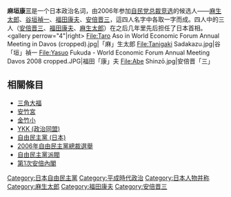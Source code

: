 {{Expand |time=2010-03-27T00:30:39+00:00 }}
{{Japanese|japanese=麻垣康三|kana=あさがきこうぞう|romaji=Asagakikouzou}}
'''麻垣康三'''是一个日本政治名词，由2006年参加[[自民黨_(日本)|自民党]][[自民黨總裁選舉|总裁竞选]]的候选人——[[麻生太郎|麻生太郎]]、[[谷垣禎一|谷垣禎一]]、[[福田康夫|福田康夫]]、[[安倍晋三|安倍晋三]]，這四人名字中各取一字而成。四人中的三人（[[安倍晋三|安倍晋三]]、[[福田康夫|福田康夫]]、[[麻生太郎|麻生太郎]]）在之后几年里先后担任了日本首相。
<gallery perrow="4"|right>
File:Taro Aso in World Economic Forum Annual Meeting in Davos (cropped).jpg|「麻」生太郎
File:Tanigaki Sadakazu.jpg|谷「垣」禎一
File:Yasuo Fukuda - World Economic Forum Annual Meeting Davos 2008 cropped.JPG|福田「康」夫
File:Abe Shinzō.jpg|安倍晋「三」
</gallery>

== 相關條目 ==
* [[三角大福|三角大福]]
* [[安竹宮|安竹宮]]
* [[金竹小|金竹小]]
* [[YKK_(政治同盟)|YKK (政治同盟)]]
* [[自由民主黨_(日本)|自由民主黨 (日本)]]
* [[2006年自由民主黨總裁選舉|2006年自由民主黨總裁選舉]]
* [[自由民主黨派閥|自由民主黨派閥]]
* [[第1次安倍內閣|第1次安倍內閣]]

{{Japan-poli-bio-stub}}
[[Category:日本自由民主黨|Category:日本自由民主黨]]
[[Category:平成時代政治|Category:平成時代政治]]
[[Category:日本人物并称|Category:日本人物并称]]
[[Category:麻生太郎|Category:麻生太郎]]
[[Category:福田康夫|Category:福田康夫]]
[[Category:安倍晋三|Category:安倍晋三]]